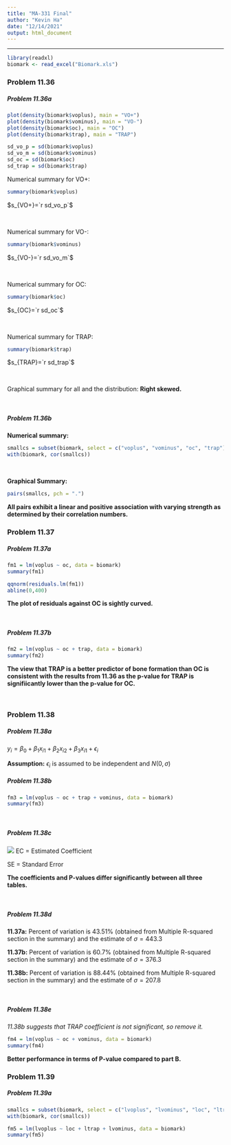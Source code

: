 ```yaml
---
title: "MA-331 Final"
author: "Kevin Ha"
date: "12/14/2021"
output: html_document
---
```


---

```r
library(readxl)
biomark <- read_excel("Biomark.xls")
```

### Problem 11.36

##### Problem 11.36a

```r
plot(density(biomark$voplus), main = "VO+")
plot(density(biomark$vominus), main = "VO-")
plot(density(biomark$oc), main = "OC")
plot(density(biomark$trap), main = "TRAP")
```

```r
sd_vo_p = sd(biomark$voplus)
sd_vo_m = sd(biomark$vominus)
sd_oc = sd(biomark$oc)
sd_trap = sd(biomark$trap)
```


Numerical summary for VO+:

```r
summary(biomark$voplus)
```

$s_{VO+}=`r sd_vo_p`$

\

Numerical summary for VO-:

```r
summary(biomark$vominus)
```

$s_{VO-}=`r sd_vo_m`$

\

Numerical summary for OC:

```r
summary(biomark$oc)
```

$s_{OC}=`r sd_oc`$

\

Numerical summary for TRAP:

```r
summary(biomark$trap)
```

$s_{TRAP}=`r sd_trap`$

\

Graphical summary for all and the distribution: **Right skewed.**

\

##### Problem 11.36b

**Numerical summary:**

```r
smallcs = subset(biomark, select = c("voplus", "vominus", "oc", "trap"))
with(biomark, cor(smallcs))
```

\

**Graphical Summary:**

```r
pairs(smallcs, pch = ".")
```

**All pairs exhibit a linear and positive association with varying strength as determined by their correlation numbers.**

### Problem 11.37
##### Problem 11.37a
```r
fm1 = lm(voplus ~ oc, data = biomark)
summary(fm1)

qqnorm(residuals.lm(fm1))
abline(0,400)
```

**The plot of residuals against OC is sightly curved.**

\

##### Problem 11.37b

```r
fm2 = lm(voplus ~ oc + trap, data = biomark)
summary(fm2)
```

**The view that TRAP is a better predictor of bone formation than OC is consistent with the results from 11.36 as the p-value for TRAP is signifiicantly lower than the p-value for OC.**

\

### Problem 11.38

##### Problem 11.38a

$y_{i} = \beta_0 + \beta_1x_{i1} + \beta_2x_{i2} + \beta_3x_{i1} + \epsilon_i$ 

**Assumption:** $\epsilon_i$ is assumed to be independent and $N(0, \sigma$)

##### Problem 11.38b

```r
fm3 = lm(voplus ~ oc + trap + vominus, data = biomark)
summary(fm3)
```

\

##### Problem 11.38c

![](table.png)
EC = Estimated Coefficient

SE = Standard Error

**The coefficients and P-values differ significantly between all three tables.**

\

##### Problem 11.38d

**11.37a:** Percent of variation is 43.51% (obtained from Multiple R-squared section in the summary) and the estimate of $\sigma = 443.3$

**11.37b:** Percent of variation is 60.7% (obtained from Multiple R-squared section in the summary) and the estimate of $\sigma = 376.3$

**11.38b:** Percent of variation is 88.44% (obtained from Multiple R-squared section in the summary) and the estimate of $\sigma = 207.8$

\

##### Problem 11.38e

*11.38b suggests that TRAP coefficient is not significant, so remove it.*

```r
fm4 = lm(voplus ~ oc + vominus, data = biomark)
summary(fm4)
```

**Better performance in terms of P-value compared to part B.**

### Problem 11.39

##### Problem 11.39a

```r
smallcs = subset(biomark, select = c("lvoplus", "lvominus", "loc", "ltrap"))
with(biomark, cor(smallcs))
```

```r
fm5 = lm(lvoplus ~ loc + ltrap + lvominus, data = biomark)
summary(fm5)
```